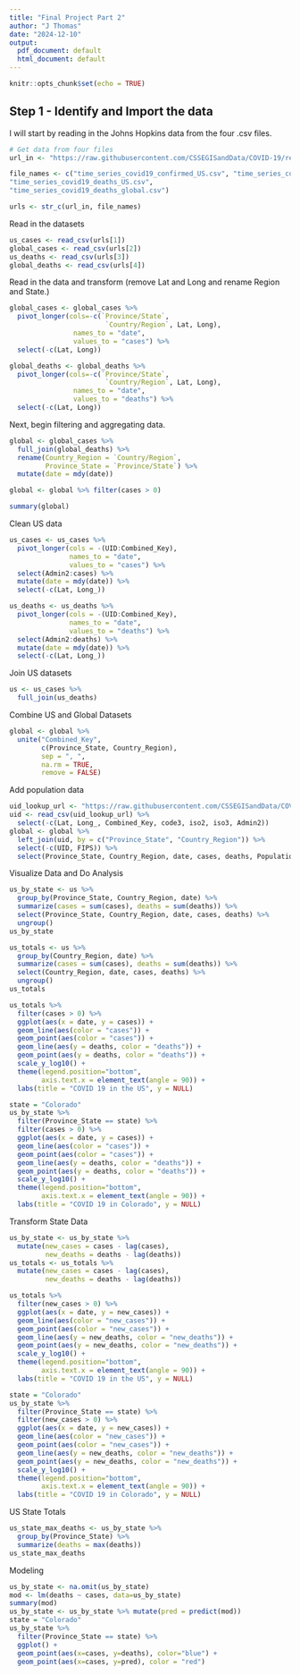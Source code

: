```yaml
---
title: "Final Project Part 2"
author: "J Thomas"
date: "2024-12-10"
output:
  pdf_document: default
  html_document: default
---
```


```r
knitr::opts_chunk$set(echo = TRUE)
```

## Step 1 - Identify and Import the data

I will start by reading in the Johns Hopkins data from the four .csv files.

```r
# Get data from four files
url_in <- "https://raw.githubusercontent.com/CSSEGISandData/COVID-19/refs/heads/master/csse_covid_19_data/csse_covid_19_time_series/"

file_names <- c("time_series_covid19_confirmed_US.csv", "time_series_covid19_confirmed_global.csv", 
"time_series_covid19_deaths_US.csv", 
"time_series_covid19_deaths_global.csv")

urls <- str_c(url_in, file_names)
```

Read in the datasets

```r
us_cases <- read_csv(urls[1])
global_cases <- read_csv(urls[2])
us_deaths <- read_csv(urls[3])
global_deaths <- read_csv(urls[4])
```
Read in the data and transform (remove Lat and Long and rename Region and State.)

```r
global_cases <- global_cases %>% 
  pivot_longer(cols=-c(`Province/State`, 
                        `Country/Region`, Lat, Long),
                names_to = "date",
                values_to = "cases") %>%
  select(-c(Lat, Long))

global_deaths <- global_deaths %>% 
  pivot_longer(cols=-c(`Province/State`, 
                        `Country/Region`, Lat, Long),
                names_to = "date",
                values_to = "deaths") %>%
  select(-c(Lat, Long))
```
Next, begin filtering and aggregating data.
```r
global <- global_cases %>%
  full_join(global_deaths) %>%
  rename(Country_Region = `Country/Region`,
         Province_State = `Province/State`) %>%
  mutate(date = mdy(date))

global <- global %>% filter(cases > 0)

summary(global)
```
Clean US data
```r
us_cases <- us_cases %>%
  pivot_longer(cols = -(UID:Combined_Key),
               names_to = "date",
               values_to = "cases") %>%
  select(Admin2:cases) %>%
  mutate(date = mdy(date)) %>%
  select(-c(Lat, Long_))

us_deaths <- us_deaths %>%
  pivot_longer(cols = -(UID:Combined_Key),
               names_to = "date",
               values_to = "deaths") %>%
  select(Admin2:deaths) %>%
  mutate(date = mdy(date)) %>%
  select(-c(Lat, Long_))
```
Join US datasets
```r
us <- us_cases %>%
  full_join(us_deaths)
```
Combine US and Global Datasets
```r
global <- global %>%
  unite("Combined_Key",
        c(Province_State, Country_Region),
        sep = ", ",
        na.rm = TRUE,
        remove = FALSE)
```
Add population data
```r
uid_lookup_url <- "https://raw.githubusercontent.com/CSSEGISandData/COVID-19/refs/heads/master/csse_covid_19_data/UID_ISO_FIPS_LookUp_Table.csv"
uid <- read_csv(uid_lookup_url) %>%
  select(-c(Lat, Long_, Combined_Key, code3, iso2, iso3, Admin2))
global <- global %>%
  left_join(uid, by = c("Province_State", "Country_Region")) %>%
  select(-c(UID, FIPS)) %>%
  select(Province_State, Country_Region, date, cases, deaths, Population, Combined_Key)
```
Visualize Data and Do Analysis
```r
us_by_state <- us %>%
  group_by(Province_State, Country_Region, date) %>%
  summarize(cases = sum(cases), deaths = sum(deaths)) %>%
  select(Province_State, Country_Region, date, cases, deaths) %>%
  ungroup()
us_by_state
```
```r
us_totals <- us %>%
  group_by(Country_Region, date) %>%
  summarize(cases = sum(cases), deaths = sum(deaths)) %>%
  select(Country_Region, date, cases, deaths) %>%
  ungroup()
us_totals
```
```r
us_totals %>%
  filter(cases > 0) %>%
  ggplot(aes(x = date, y = cases)) +
  geom_line(aes(color = "cases")) +
  geom_point(aes(color = "cases")) +
  geom_line(aes(y = deaths, color = "deaths")) + 
  geom_point(aes(y = deaths, color = "deaths")) +
  scale_y_log10() + 
  theme(legend.position="bottom",
        axis.text.x = element_text(angle = 90)) + 
  labs(title = "COVID 19 in the US", y = NULL)
```
```r
state = "Colorado"
us_by_state %>%
  filter(Province_State == state) %>%
  filter(cases > 0) %>%
  ggplot(aes(x = date, y = cases)) +
  geom_line(aes(color = "cases")) +
  geom_point(aes(color = "cases")) +
  geom_line(aes(y = deaths, color = "deaths")) + 
  geom_point(aes(y = deaths, color = "deaths")) +
  scale_y_log10() + 
  theme(legend.position="bottom",
        axis.text.x = element_text(angle = 90)) + 
  labs(title = "COVID 19 in Colorado", y = NULL)
```
Transform State Data
```r
us_by_state <- us_by_state %>%
  mutate(new_cases = cases - lag(cases),
         new_deaths = deaths - lag(deaths))
us_totals <- us_totals %>%
  mutate(new_cases = cases - lag(cases),
         new_deaths = deaths - lag(deaths))
```
```r
us_totals %>%
  filter(new_cases > 0) %>%
  ggplot(aes(x = date, y = new_cases)) +
  geom_line(aes(color = "new_cases")) +
  geom_point(aes(color = "new_cases")) +
  geom_line(aes(y = new_deaths, color = "new_deaths")) + 
  geom_point(aes(y = new_deaths, color = "new_deaths")) +
  scale_y_log10() + 
  theme(legend.position="bottom",
        axis.text.x = element_text(angle = 90)) + 
  labs(title = "COVID 19 in the US", y = NULL)
```
```r
state = "Colorado"
us_by_state %>%
  filter(Province_State == state) %>%
  filter(new_cases > 0) %>%
  ggplot(aes(x = date, y = new_cases)) +
  geom_line(aes(color = "new_cases")) +
  geom_point(aes(color = "new_cases")) +
  geom_line(aes(y = new_deaths, color = "new_deaths")) + 
  geom_point(aes(y = new_deaths, color = "new_deaths")) +
  scale_y_log10() + 
  theme(legend.position="bottom",
        axis.text.x = element_text(angle = 90)) + 
  labs(title = "COVID 19 in Colorado", y = NULL)
```
US State Totals
```r
us_state_max_deaths <- us_by_state %>%
  group_by(Province_State) %>%
  summarize(deaths = max(deaths))
us_state_max_deaths
```
Modeling
```r
us_by_state <- na.omit(us_by_state)
mod <- lm(deaths ~ cases, data=us_by_state)
summary(mod)
us_by_state <- us_by_state %>% mutate(pred = predict(mod))
state = "Colorado"
us_by_state %>%
  filter(Province_State == state) %>%
  ggplot() +
  geom_point(aes(x=cases, y=deaths), color="blue") +
  geom_point(aes(x=cases, y=pred), color = "red")
```